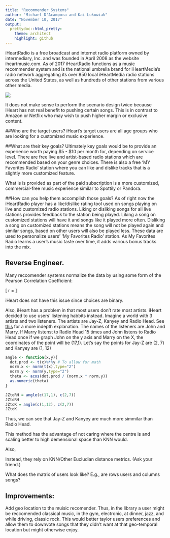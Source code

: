 ```yaml
---
title: "Recommender Systems"
author: "Michael D'Acampora and Kai Lukowiak"
date: "November 10, 2017"
output:
  prettydoc::html_pretty:
    theme: architect
    highlight: github
---
```


iHeartRadio is a free broadcast and internet radio platform owned by intermediary, Inc. and was founded in April 2008 as the website iheartmusic.com. As of 2017 iHeartRadio functions as a music recommender system and is the national umbrella brand for iHeartMedia's radio network aggregating its over 850 local iHeartMedia radio stations across the United States, as well as hundreds of other stations from various other media.


![](ScenarioDesign.png)

It does not make sense to perform the scenario design twice because iHeart has not real benefit to pushing certain songs. This is in contrast to Amazon or Netflix who may wish to push higher margin or exclusive content. 

##Who are the target users?
iHeart's target users are all age groups who are looking for a customized music experience.


##What are their key goals?
Ultimately key goals would be to provide an experience worth paying  $5 - $10 per month for, depending on service level. There are free live and artist-based radio stations which are recommended based on your genre choices. There is also a free 'MY Favorites Radio' station where you can like and dislike tracks that is a slightly more customized feature.

What is is provided as part of the paid subscription is a more customized, commercial-free music experience similar to Spottily or Pandora.

##How can you help them accomplish those goals?
As of right now the iHeartRadio player has a like/dislike rating tool used on songs playing on live and customized radio stations. Liking or disliking songs for all live stations provides feedback to the station being played. Liking a song on customized stations will have it and songs like it played more often. Disliking a song on customized stations means the song will not be played again and similar songs, based on other users will also be played less. These data are used to personalize users' 'My Favorites Radio' station. As My Favorites Radio learns a user's music taste over time, it adds various bonus tracks into the mix. 



## Reverse Engineer.

Many reccomender systems normalize the data by using some form of the Pearson Correlation Coefficient:

\[
r = \frac{\Sigma_{i=1}^n (x_i - \bar{x})(y_i-\bar{y})}{\sqrt{\Sigma_{i=1}^n(x_i-\bar{x})\sqrt{\Sigma_{i=1}^n(y_i-\bar{y})}}}
\]

iHeart does not have this issue since choices are binary. 

Also, iHeart has a problem in that most users don't rate most artists. iHeart decided to use users' listening habbits instead. Imagine a world with 3 artists and two listeners. The artists are Jay-Z, Kanyey and Radio Head. See [this](http://www.benfrederickson.com/distance-metrics/) for a more indepth explanation. The names of the listeners are John and Marry. If Marry listenst to Radio Head 15 times and John listens to Radio Head once if we graph John on the y axis and Marry on the X, the coordinates of the point will be (17,1). Let's say the points for Jay-Z are (2, 7) and Kanyey are (1, 12)

```r
angle <- function(x,y){
  dot.prod <- t(x)%*%y # To allow for math 
  norm.x <- norm(t(x),type="2")
  norm.y <- norm(y,type="2")
  theta <- acos(dot.prod / (norm.x * norm.y))
  as.numeric(theta)
}

JZtoRH = angle(c(17,1), c(2,7))
JZtoRH
JZtoK = angle(c(1,12), c(2,7))
JZtoK
```

Thus, we can see that Jay-Z and Kanyey are much more simmilar than Radio Head. 

This method has the advantage of not caring where the centre is and scaling better to high demensional space than KNN would. 


Also, 

Instead, they rely on KNN/Other Eucludian distance metrics. (Ask your friend.)

What does the matrix of users look like? E.g., are rows users and columns songs? 



## Improvements:

Add geo location to the muisic recomender. Thus, in the library a user might be reccomended classical music, in the gym, electronic, at dinner, jazz, and while driving, classic rock. This would better taylor users preferences and allow them to downvote songs that they didn't want at that geo-temporal location but might otherwise enjoy.